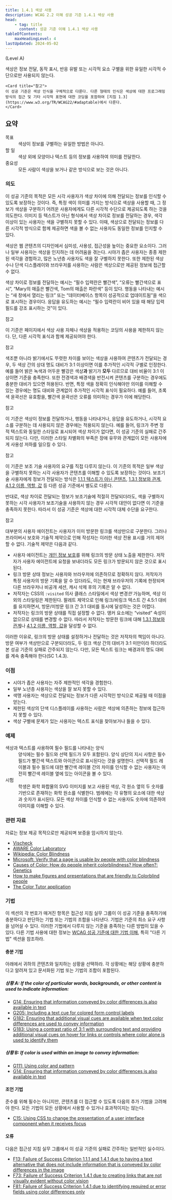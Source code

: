 ```yaml
---
title: 1.4.1 색상 사용
description: WCAG 2.2 이해 성공 기준 1.4.1 색상 사용
head:
    - tag: title
      content: 성공 기준 이해 1.4.1 색상 사용
tableOfContents:
    maxHeadingLevel: 4
lastUpdated: 2024-05-02
---
```



(Level A)

<Card title="성공 기준(SC)">
색상은 정보 전달, 동작 표시, 반응 유발 또는 시각적 요소 구별을 위한 유일한 시각적 수단으로만 사용되지 않는다.

    <Card title="참고">
    이 성공 기준은 색상 인식을 구체적으로 다룬다. 다른 형태의 인식은 색상에 대한 프로그래밍 방식의 접근 및 기타 시각적 표현에 대한 코딩을 포함하여 [지침 1.3](https://www.w3.org/TR/WCAG22/#adaptable)에서 다룬다.
    </Card>
</Card>

## 요약

<dl>
<dt>목표</dt>
<dd>색상이 정보를 구별하는 유일한 방법은 아니다.</dd>
<dt>할 일</dt>
<dd>색상 외에 모양이나 텍스트 등의 정보를 사용하여 의미를 전달한다.</dd>
<dt>중요성</dt>
<dd>모든 사람이 색상을 보거나 같은 방식으로 보는 것은 아니다.</dd>
</dl>

### 의도

이 성공 기준의 목적은 모든 시각 사용자가 색상 차이에 의해 전달되는 정보를 인식할 수 있도록 보장하는 것이다.
즉, 특정 색이 의미를 가지는 방식으로 색상을 사용할 때, 그 정보가 색상을 구분하기 어려운 사용자에게도 다른 시각적 수단으로 제공되도록 하는 것을 의도한다.
이미지 등 텍스트가 아닌 형식에서 색상 차이로 정보를 전달하는 경우, 색각 이상이 있는 사용자는 색을 구별하지 못할 수 있다. 이때, 색상으로 전달되는 정보를 다른 시각적 방식으로 함께 제공하면 색을 볼 수 없는 사용자도 동일한 정보를 인지할 수 있다.

색상은 웹 콘텐츠의 디자인에서 심미성, 사용성, 접근성을 높이는 중요한 요소이다. 그러나 일부 사용자는 색상을 인지하는 데 어려움을 겪는다. 시야가 좁은 사용자는 종종 제한된 색각을 경험하고, 많은 노년층 사용자도 색을 잘 구별하지 못한다. 또한 제한된 색상 수나 단색 디스플레이와 브라우저를 사용하는 사람은 색상으로만 제공된 정보에 접근할 수 없다.

색상 차이로 정보를 전달하는 예시는 “필수 입력란은 빨간색”, “오류는 빨간색으로 표시”, “Mary의 매출은 빨간색, Tom의 매출은 파란색” 등이 있다. 행동을 나타내는 예시는 “새 창에서 열리는 링크” 또는 “데이터베이스 항목이 성공적으로 업데이트됨”을 색으로 표시하는 경우이다. 응답을 유도하는 예시는 “필수 입력란이 비어 있을 때 해당 입력 필드를 강조 표시하는 것”이 있다.

참고

이 기준은 페이지에서 색상 사용 자체나 색상을 적용하는 코딩의 사용을 제한하지 않는다. 단, 다른 시각적 표식과 함께 제공되어야 한다.

참고

색조뿐 아니라 밝기에서도 뚜렷한 차이를 보이는 색상을 사용하여 콘텐츠가 전달되는 경우, 두 색상 간의 상대 명도 대비가 3:1 이상이면 이를 추가적인 시각적 구별로 인정한다. 예를 들어 밝은 녹색과 어두운 빨강은 색상**과** 밝기가 **모두** 다르므로 대비 비율이 3:1 이상이면 기준을 충족한다.
또한 전경색과 배경색을 반전시켜 콘텐츠를 구분하는 경우에도 충분한 대비가 있으면 허용된다.
반면, 특정 색을 정확히 인식해야만 의미를 이해할 수 있는 경우에는 명도 대비와 관계없이 추가적인 시각적 표식이 필요하다. 예를 들어, 초록색 윤곽선은 유효함을, 빨간색 윤곽선은 오류를 의미하는 경우가 이에 해당한다.

참고

이 기준은 색상이 정보를 전달하거나, 행동을 나타내거나, 응답을 유도하거나, 시각적 요소를 구분하는 데 사용되지 않은 경우에는 적용되지 않는다. 예를 들어, 링크가 주변 정적 텍스트와 동일한 스타일로 표시되어 색상 차이가 없다면, 이 성공 기준의 실패로 간주되지 않는다. 다만, 이러한 스타일 차별화의 부족은 장애 유무와 관계없이 모든 사용자에게 사용성 저하를 일으킬 수 있다.


참고

이 기준은 보조 기술 사용자의 요구를 직접 다루지 않는다. 이 기준의 목적은 일부 색상을 구별하지 못하는 시각 사용자가 콘텐츠를 이해할 수 있도록 보장하는 것이다. 보조기술 사용자에게 정보가 전달되는 방식은 [1.1.1 텍스트가 아닌 콘텐츠](non-text-content), [1.3.1 정보와 관계](info-and-relationships), [4.1.2 이름, 역할, 값](name-role-value) 등 다른 성공 기준에서 별도로 다룬다.

반대로, 색상 차이로 전달되는 정보가 보조기술에 적절히 전달되더라도, 색을 구별하지 못하는 시각 사용자가 보조기술을 사용하지 않는 경우 시각적 대안이 없다면 이 기준을 충족하지 못한다. 따라서 이 성공 기준은 색상에 대한 시각적 대체 수단을 요구한다.

참고

대부분의 사용자 에이전트는 사용자가 이미 방문한 링크를 색상만으로 구분한다. 그러나 프라이버시 보호와 기술적 제약으로 인해 작성자는 이러한 색상 전용 표시를 거의 제어할 수 없다. 기술적 제약은 다음과 같다.

* 사용자 에이전트는 [개인 정보 보호](https://developer.mozilla.org/en-US/docs/Web/CSS/Privacy_and_the_:visited_selector)를 위해 링크의 방문 상태 노출을 제한한다. 저작자가 사용자 에이전트에 요청을 보내더라도 모든 링크가 방문되지 않은 것으로 표시된다.
* 링크 방문 상태 정보는 사용자와 브라우저에 의존하므로 정확하지 않다. 저작자가 특정 사용자의 방문 기록을 알 수 있더라도, 이는 현재 브라우저의 기록에 한정되며 다른 브라우저나 비공개 세션, 캐시 삭제 후의 기록은 알 수 없다.
* 저작자는 CSS의 `:visited` 의사 클래스 스타일에서 색상 변경*만* 가능하며, 색상 이외의 스타일링은 제한된다.
팔레트 제약으로 인해 링크/비링크 텍스트 간 4.5:1 대비를 유지하면서, 방문/미방문 링크 간 3:1 대비를 동시에 달성하는 것은 어렵다.
* 저작자는 링크의 방문 상태를 직접 설정할 수 없다. 앵커 요소에는 “visited” 속성이 없으므로 상태를 변경할 수 없다.
따라서 저작자는 방문한 링크에 대해 [1.3.1 정보와 관계](info-and-relationships)나 [4.1.2 이름, 역할, 값](name-role-value)을 달성할 수 없다.

이러한 이유로, 링크의 방문 상태를 설정하거나 전달하는 것은 저작자의 책임이 아니다. 방문 여부가 색상만으로 구분되더라도, 두 링크 색상 간의 대비가 3:1 미만이라 하더라도 본 성공 기준의 실패로 간주되지 않는다. 다만, 모든 텍스트 링크는 배경과의 명도 대비를 계속 충족해야 한다(SC 1.4.3).

### 이점

* 시야가 좁은 사용자는 자주 제한적인 색각을 경험한다.
* 일부 노년층 사용자는 색상을 잘 보지 못할 수 있다.
* 색맹 사용자는 색상으로 전달되는 정보가 다른 시각적인 방식으로 제공될 때 이점을 얻는다.
* 제한된 색상의 단색 디스플레이를 사용하는 사람은 색상에 의존하는 정보에 접근하지 못할 수 있다.
* 색상 구별에 문제가 있는 사용자는 텍스트 표식을 찾아보거나 들을 수 있다.


### 예제

<dl>
  <dt>색상과 텍스트를 사용하여 필수 필드를 나타내는 양식</dt>
  <dd>
    양식에는 필수 필드와 선택 필드가 모두 포함된다. 양식 상단의 지시 사항은 필수 필드가 빨간색 텍스트와 아이콘으로 표시된다는 것을 설명한다. 선택적 필드 레이블과 필수 필드에 대한 빨간색 레이블 간의 차이를 인식할 수 없는 사용자는 여전히 빨간색 레이블 옆에 있는 아이콘을 볼 수 있다.
  </dd>
  <dt>시험</dt>
  <dd>
    학생은 화학 화합물의 SVG 이미지를 보고 사용된 색상, 각 원소 옆의 두 숫자를 기반으로 존재하는 화학 원소를 식별한다. 범례에는 각 유형의 요소에 대한 색상과 숫자가 표시된다. 모든 색상 차이를 인식할 수 없는 사용자도 숫자에 의존하여 이미지를 이해할 수 있다.
  </dd>
</dl>

### 관련 자료

자료는 정보 제공 목적으로만 제공되며 보증을 암시하지 않는다.

*   [Vischeck](https://www.vischeck.com/)
*   [AWARE Color Laboratory](http://colorlab.wickline.org/colorblind/colorlab/)
*   [Wikipedia: Color Blindness](https://en.wikipedia.org/wiki/Color_blindness)
*   [Microsoft: Verify that a page is usable by people with color blindness](https://docs.microsoft.com/en-us/microsoft-edge/devtools-guide-chromium/accessibility/test-color-blindness)
*   [Causes of Color: How do people inherit colorblindness? How often?: Genetics](http://www.webexhibits.org/causesofcolor/2C.html)
*   [How to make figures and presentations that are friendly to Colorblind people](https://jfly.uni-koeln.de/color/)
*   [The Color Tutor application](https://colortutorial.design/tutor.html)

### 기법

이 섹션의 각 번호가 매겨진 항목은 접근성 지침 실무 그룹이 이 성공 기준을 충족하기에 충분하다고 판단하는 기법 또는 기법의 조합을 나타낸다. 기법은 기준의 최소 요구 사항을 넘어설 수 있다. 이러한 기법에서 다루지 않는 기준을 충족하는 다른 방법이 있을 수 있다. 다른 기법 사용에 대한 정보는 [WCAG 성공 기준에 대한 기법 이해](../understanding-techniques), 특히 "다른 기법" 섹션을 참조하라.


#### 충분 기법

아래에서 귀하의 콘텐츠와 일치하는 상황을 선택하라. 각 상황에는 해당 상황에 충분하다고 알려져 있고 문서화된 기법 또는 기법의 조합이 포함된다.

##### 상황 A: If the color of particular words, backgrounds, or other content is used to indicate information:

*   [G14: Ensuring that information conveyed by color differences is also available in text](https://www.w3.org/WAI/WCAG22/Techniques/general/G14)
*   [G205: Including a text cue for colored form control labels](https://www.w3.org/WAI/WCAG22/Techniques/general/G205)
*   [G182: Ensuring that additional visual cues are available when text color differences are used to convey information](https://www.w3.org/WAI/WCAG22/Techniques/general/G182)
*   [G183: Using a contrast ratio of 3:1 with surrounding text and providing additional visual cues on hover for links or controls where color alone is used to identify them](https://www.w3.org/WAI/WCAG22/Techniques/general/G183)

##### 상황 B: If color is used within an image to convey information:

*   [G111: Using color and pattern](https://www.w3.org/WAI/WCAG22/Techniques/general/G111)
*   [G14: Ensuring that information conveyed by color differences is also available in text](https://www.w3.org/WAI/WCAG22/Techniques/general/G14)

#### 조언 기법

준수를 위해 필수는 아니지만, 콘텐츠를 더 접근할 수 있도록 다음의 추가 기법을 고려해야 한다. 모든 기법이 모든 상황에서 사용할 수 있거나 효과적이지는 않는다.

*   [C15: Using CSS to change the presentation of a user interface component when it receives focus](https://www.w3.org/WAI/WCAG22/Techniques/css/C15)

#### 오류

다음은 접근성 지침 실무 그룹에서 이 성공 기준의 실패로 간주하는 일반적인 실수이다.

*   [F13: Failure of Success Criterion 1.1.1 and 1.4.1 due to having a text alternative that does not include information that is conveyed by color differences in the image](https://www.w3.org/WAI/WCAG22/Techniques/failures/F13)
*   [F73: Failure of Success Criterion 1.4.1 due to creating links that are not visually evident without color vision](https://www.w3.org/WAI/WCAG22/Techniques/failures/F73)
*   [F81: Failure of Success Criterion 1.4.1 due to identifying required or error fields using color differences only](https://www.w3.org/WAI/WCAG22/Techniques/failures/F81)

